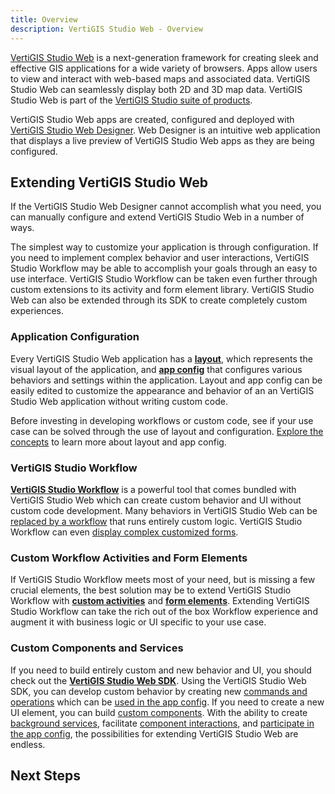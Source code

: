 ```yaml
---
title: Overview
description: VertiGIS Studio Web - Overview
---
```



[VertiGIS Studio Web](https://www.vertigisstudio.com/products/vertigis-studio-web/) is a next-generation framework for creating sleek and effective GIS applications for a wide variety of browsers. Apps allow users to view and interact with web-based maps and associated data. VertiGIS Studio Web can seamlessly display both 2D and 3D map data. VertiGIS Studio Web is part of the [VertiGIS Studio suite of products](https://www.vertigisstudio.com/products/).

VertiGIS Studio Web apps are created, configured and deployed with [VertiGIS Studio Web Designer](https://apps.vertigisstudio.com/web/designer/). Web Designer is an intuitive web application that displays a live preview of VertiGIS Studio Web apps as they are being configured.

<DesignerCallout />

## Extending VertiGIS Studio Web

If the VertiGIS Studio Web Designer cannot accomplish what you need, you can manually configure and extend VertiGIS Studio Web in a number of ways.

The simplest way to customize your application is through configuration. If you need to implement complex behavior and user interactions, VertiGIS Studio Workflow may be able to accomplish your goals through an easy to use interface. VertiGIS Studio Workflow can be taken even further through custom extensions to its activity and form element library. VertiGIS Studio Web can also be extended through its SDK to create completely custom experiences.

<ExtensibilitySpectrum
    configLink="#application-configuration"
    workflowLink="#vertigis-studio-workflow"
    customWorkflowLink="#custom-workflow-activities-and-form-elements"
    customCodeLink="#custom-components-and-services"
/>

### Application Configuration

Every VertiGIS Studio Web application has a [**layout**](configuration-layout-getting-started.mdx), which represents the visual layout of the application, and [**app config**](configuration-app-config-getting-started.mdx) that configures various behaviors and settings within the application. Layout and app config can be easily edited to customize the appearance and behavior of an an VertiGIS Studio Web application without writing custom code.

Before investing in developing workflows or custom code, see if your use case can be solved through the use of layout and configuration. [Explore the concepts](key-concepts.mdx) to learn more about layout and app config.

### VertiGIS Studio Workflow

<!-- TODO - does VertiGIS Studio Workflow come bundled with VertiGIS Studio Web? -->

[**VertiGIS Studio Workflow**](https://docs.geocortex.com/workflow/) is a powerful tool that comes bundled with VertiGIS Studio Web which can create custom behavior and UI without custom code development. Many behaviors in VertiGIS Studio Web can be [replaced by a workflow](tutorial-change-default-map-click-behavior.mdx) that runs entirely custom logic. VertiGIS Studio Workflow can even [display complex customized forms](https://docs.geocortex.com/workflow/latest/help/Default.htm#wf5/help/forms.htm).

### Custom Workflow Activities and Form Elements

If VertiGIS Studio Workflow meets most of your need, but is missing a few crucial elements, the best solution may be to extend VertiGIS Studio Workflow with **[custom activities](tutorial-implement-custom-activity.mdx)** and **[form elements](tutorial-implement-custom-form-elements.mdx)**. Extending VertiGIS Studio Workflow can take the rich out of the box Workflow experience and augment it with business logic or UI specific to your use case.

### Custom Components and Services

If you need to build entirely custom and new behavior and UI, you should check out the [**VertiGIS Studio Web SDK**](sdk-overview.mdx). Using the VertiGIS Studio Web SDK, you can develop custom behavior by creating new [commands and operations](tutorial-implement-command-operation.mdx) which can be [used in the app config](configuration-commands-operations.mdx). If you need to create a new UI element, you can build [custom components](sdk-components-create.mdx). With the ability to create [background services](tutorial-service-dynamic-data.mdx), facilitate [component interactions](sdk-components-interactions.mdx), and [participate in the app config](tutorial-implement-component-participate-app-config.mdx), the possibilities for extending VertiGIS Studio Web are endless.

## Next Steps

<UseCaseContainer>
    <UseCaseCard
        title="Layout and App Config"
        description="Learn more about the layout and app config"
        link={useBaseUrl("docs/web/key-concepts")}
    />
    <UseCaseCard
        title="Running Workflows in VertiGIS Studio Web"
        description="Learn how to build and run a workflow in VertiGIS Studio Web"
        link="https://docs.geocortex.com/webviewer/latest/admin-help/Default.htm#gwv/add-a-workflow-to-an-app.htm"
    />
    <UseCaseCard
        title="Building Custom Workflow Activities"
        description="Learn how to build custom workflow activities for VertiGIS Studio Web"
        link={useBaseUrl(
            "docs/web/tutorial-implement-custom-activity"
        )}
    />
    <UseCaseCard
        title="VertiGIS Studio Web SDK"
        description="Develop custom commands and operations, components, and services using the VertiGIS Studio Web SDK"
        link={useBaseUrl("docs/web/sdk-overview")}
    />
</UseCaseContainer>
